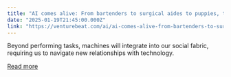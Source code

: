 ```yaml
---
title: "AI comes alive: From bartenders to surgical aides to puppies, tomorrow’s robots are on their way"
date: "2025-01-19T21:45:00.000Z"
link: "https://venturebeat.com/ai/ai-comes-alive-from-bartenders-to-surgical-aides-to-puppies-tomorrows-robots-are-on-their-way/"
---
```


Beyond performing tasks, machines will integrate into our social fabric, requiring us to navigate new relationships with technology.

[Read more](https://venturebeat.com/ai/ai-comes-alive-from-bartenders-to-surgical-aides-to-puppies-tomorrows-robots-are-on-their-way/)
